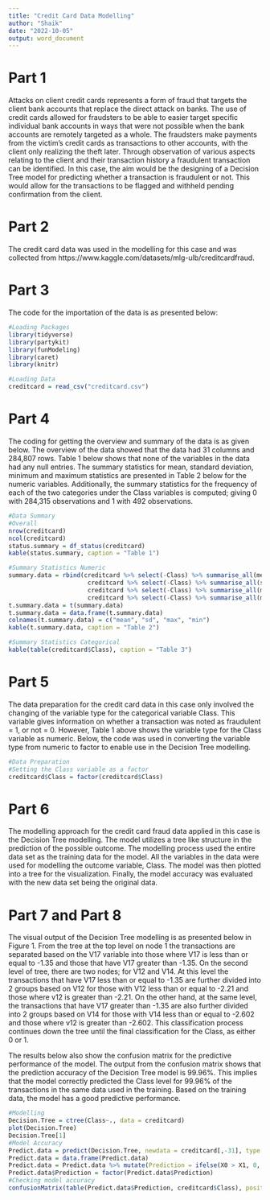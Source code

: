 ---
title: "Credit Card Data Modelling"
author: "Shaik"
date: "2022-10-05"
output: word_document
---

# Part 1

Attacks on client credit cards represents a form of fraud that targets the client bank accounts that replace the direct attack on banks. The use of credit cards allowed for fraudsters to be able to easier target specific individual bank accounts in ways that were not possible when the bank accounts are remotely targeted as a whole. The fraudsters make payments from the victim's credit cards as transactions to other accounts, with the client only realizing the theft later. Through observation of various aspects relating to the client and their transaction history a fraudulent transaction can be identified. In this case, the aim would be the designing of a Decision Tree model for predicting whether a transaction is fraudulent or not. This would allow for the transactions to be flagged and withheld pending confirmation from the client. 

# Part 2

The credit card data was used in the modelling for this case and was collected from https://www.kaggle.com/datasets/mlg-ulb/creditcardfraud. 

# Part 3

The code for the importation of the data is as presented below:

```{r include=FALSE}
#Loading Packages
library(tidyverse)
library(partykit)
library(funModeling)
library(caret)
library(knitr)
```

```{r}
#Loading Data
creditcard = read_csv("creditcard.csv")
```

# Part 4

The coding for getting the overview and summary of the data is as given below. The overview of the data showed that the data had 31 columns and 284,807 rows. Table 1 below shows that none of the variables in the data had any null entries. The summary statistics for mean, standard deviation, minimum and maximum statistics are presented in Table 2 below for the numeric variables. Additionally, the summary statistics for the frequency of each of the two categories under the Class variables is computed; giving 0 with 284,315 observations and 1 with 492 observations.

```{r}
#Data Summary
#Overall
nrow(creditcard)
ncol(creditcard)
status.summary = df_status(creditcard)
kable(status.summary, caption = "Table 1")

#Summary Statistics Numeric
summary.data = rbind(creditcard %>% select(-Class) %>% summarise_all(mean), 
                      creditcard %>% select(-Class) %>% summarise_all(sd),
                      creditcard %>% select(-Class) %>% summarise_all(max), 
                      creditcard %>% select(-Class) %>% summarise_all(min))
t.summary.data = t(summary.data)
t.summary.data = data.frame(t.summary.data)
colnames(t.summary.data) = c("mean", "sd", "max", "min")
kable(t.summary.data, caption = "Table 2")

#Summary Statistics Categorical
kable(table(creditcard$Class), caption = "Table 3")
```

# Part 5

The data preparation for the credit card data in this case only involved the changing of the variable type for the categorical variable Class. This variable gives information on whether a transaction was noted as fraudulent = 1, or not = 0. However, Table 1 above shows the variable type for the Class variable as numeric. Below, the code was used in converting the variable type from numeric to factor to enable use in the Decision Tree modelling. 

```{r}
#Data Preparation 
#Setting the Class variable as a factor
creditcard$Class = factor(creditcard$Class)
```

# Part 6

The modelling approach for the credit card fraud data applied in this case is the Decision Tree modelling. The model utilizes a tree like structure in the prediction of the possible outcome. The modelling process used the entire data set as the training data for the model. All the variables in the data were used for modelling the outcome variable, Class. The model was then plotted into a tree for the visualization. Finally, the model accuracy was evaluated with the new data set being the original data. 

# Part 7 and Part 8

The visual output of the Decision Tree modelling is as presented below in Figure 1. From the tree at the top level on node 1 the transactions are separated based on the V17 variable into those where V17 is less than or equal to -1.35 and those that have V17 greater than -1.35. On the second level of tree, there are two nodes; for V12 and V14. At this level the transactions that have V17 less than or equal to -1.35 are further divided into 2 groups based on V12 for those with V12 less than or equal to -2.21 and those where v12 is greater than -2.21. On the other hand, at the same level, the transactions that have V17 greater than -1.35 are also further divided into 2 groups based on V14 for those with V14 less than or equal to -2.602 and those where v12 is greater than -2.602. This classification process continues down the tree until the final classification for the Class, as either 0 or 1. 

The results below also show the confusion matrix for the predictive performance of the model. The output from the confusion matrix shows that the prediction accuracy of the Decision Tree model is 99.96%. This implies that the model correctly predicted the Class level for 99.96% of the transactions in the same data used in the training. Based on the training data, the model has a good predictive performance.

```{r fig.height=8, fig.width=12, fig.cap="Figure 1"}
#Modelling 
Decision.Tree = ctree(Class~., data = creditcard)
plot(Decision.Tree)
Decision.Tree[1]
#Model Accuracy
Predict.data = predict(Decision.Tree, newdata = creditcard[,-31], type = "prob")
Predict.data = data.frame(Predict.data)
Predict.data = Predict.data %>% mutate(Prediction = ifelse(X0 > X1, 0, 1))
Predict.data$Prediction = factor(Predict.data$Prediction)
#Checking model accuracy 
confusionMatrix(table(Predict.data$Prediction, creditcard$Class), positive = "1")

```


